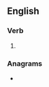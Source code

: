 ==English==

===Verb===
{{head|en|verb form}}

# {{en-third-person singular of|estrange}}

===Anagrams===
* {{anagrams|en|a=aeegnrsst|Great Ness|Tressange|greatness|seargents|sergeants}}